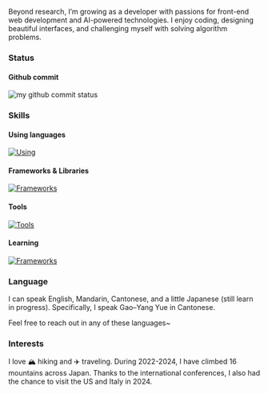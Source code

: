 Beyond research, I’m growing as a developer with passions for front-end web development and AI-powered technologies. I enjoy coding, designing beautiful interfaces, and challenging myself with solving algorithm problems.

### Status

#### Github commit

<img
  className="max-w-11/12 rounded-xl bg-white/50"
  src="./github-snake.svg"
  alt="my github commit status"
/>

### Skills

#### Using languages

[![Using](https://skillicons.dev/icons?i=ts,js,html,css,c,cs,py,matlab,md,latex&theme=light)](https://skillicons.dev)

#### Frameworks & Libraries

[![Frameworks](https://skillicons.dev/icons?i=unity,react,tailwind,vite,pytorch&theme=light)](https://skillicons.dev)

#### Tools

[![Tools](https://skillicons.dev/icons?i=vscode,anaconda,figma,git,github&theme=light)](https://skillicons.dev)

#### Learning

[![Frameworks](https://skillicons.dev/icons?i=swift,r,figma,&theme=light)](https://skillicons.dev)

### Language

I can speak English, Mandarin, Cantonese, and a little Japanese (still learn in progress). Specifically, I speak Gao–Yang Yue in Cantonese.

Feel free to reach out in any of these languages~

### Interests

I love 🏔️ hiking and ✈️ traveling. During 2022-2024, I have climbed 16 mountains across Japan. Thanks to the international conferences, I also had the chance to visit the US and Italy in 2024.
